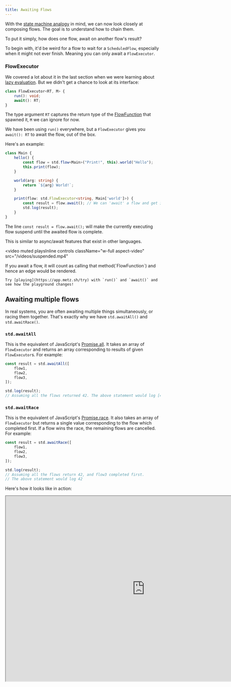 ```yaml
---
title: Awaiting Flows
---
```

With the [state machine analogy](/runtime#state-machines) in mind, we can now look closely at composing flows. The goal
is to understand how to chain them.

To put it simply, how does one flow, await on another flow's result?

To begin with, it'd be weird for a flow to wait for a `ScheduledFlow`, especially when it might not ever finish.
Meaning you can only await a `FlowExecutor`.

### FlowExecutor
We covered a lot about it in the last section when we were learning about [lazy evaluation](/flows-102#lazy-evaluation). But we didn't get a chance to look at its interface:
```typescript
class FlowExecutor<RT, M> {
	run(): void;
	await(): RT;
}
```

The type argument `RT` captures the return type of the [FlowFunction](/flows-102#flowfunction) that spawned it, `M` we can ignore for now.

We have been using `run()` everywhere, but a `FlowExecutor` gives you `await(): RT` to await the flow, out of the box.

Here's an example:
```typescript
class Main {
	hello() {
		const flow = std.flow<Main>("Print!", this).world("Hello");
		this.print(flow);
	}

	world(arg: string) {
		return `${arg} World!`;
	}

	print(flow: std.FlowExecutor<string, Main['world']>) {
		const result = flow.await(); // We can 'await' a flow and get its result.
		std.log(result);
	}
}
```
The line `const result = flow.await();` will make the currently executing flow suspend until the awaited flow
is complete.

<Note>This is similar to async/await features that exist in other languages.</Note>

<video
  muted
  playsInline
  controls
  className="w-full aspect-video"
  src="/videos/suspended.mp4"
></video>

<Tip>
	If you await a flow, it will count as calling that method(`FlowFunction`) and hence an edge would be rendered.

	Try [playing](https://app.metz.sh/try) with `run()` and `await()` and see how the playground changes!
</Tip>

## Awaiting multiple flows

In real systems, you are often awaiting multiple things simultaneously, or racing them together.
That's exactly why we have `std.awaitAll()` and `std.awaitRace()`.

### `std.awaitAll`
This is the equivalent of JavaScript's [Promise.all](https://developer.mozilla.org/en-US/docs/Web/JavaScript/Reference/Global_Objects/Promise/all). It takes an array of `FlowExecutor` and returns an array
corresponding to results of given `FlowExecutor`s. For example:
```typescript
const result = std.awaitAll([
	flow1,
	flow2,
	flow3,
]);

std.log(result);
// Assuming all the flows returned 42. The above statement would log [42,42,42]
```

### `std.awaitRace`
This is the equivalent of JavaScript's [Promise.race](https://developer.mozilla.org/en-US/docs/Web/JavaScript/Reference/Global_Objects/Promise/race).
It also takes an array of `FlowExecutor` but returns a single value corresponding to the flow which completed first. If a flow wins the race, the remaining flows are cancelled.
For example:
```typescript
const result = std.awaitRace([
	flow1,
	flow2,
	flow3,
]);

std.log(result);
// Assuming all the flows return 42, and flow3 completed first.
// The above statement would log 42
```

Here's how it looks like in action:
<Frame>
    <iframe width="900px" height="600px" src="https://app.metz.sh/play/0284bdeb68494872a1b2a8b993290d18?minimal=true" />
</Frame>
You can play with the code [here](https://app.metz.sh/try?templateId=5).

<br/>
We have one last mechanism left, events. The tried and tested method for asynchronousity. Let's cover that in next section!
